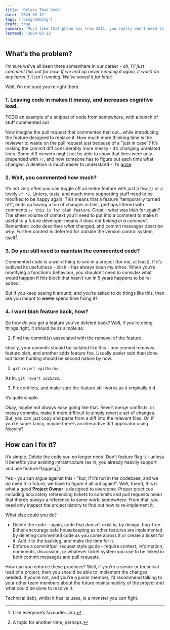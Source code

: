 ```yaml
---
title: 'Delete That Code'
date: '2024-03-12'
tags: ['programming']
draft: true
summary: 'Much like that phone box from 2011, you really don’t need to keep that code around. Delete it.'
lastmod: '2024-03-12'
---
```


## What’s the problem?

I’m sure we’ve all been there somewhere in our career - _oh, I’ll just comment this out for now. If we end up never needing it again, it won’t do any harm if it isn’t running! We’ve saved it for later!_

Well, I’m not sure you’re right there.

### 1. Leaving code in makes it messy, and increases cognitive load.

TODO an example of a snippet of code from somewhere, with a bunch of stuff commented out

Now imagine the pull request that commented that out...while introducing the feature designed to replace it. How much more thinking time is the reviewer to waste on the pull request just because of a "just in case"? It’s making the commit diff considerably more messy - it’s _changing_ unrelated lines. Some diff viewers might not be able to show that lines were only prepended with `//`, and now someone has to figure out each time what changed. A deletion is much easier to understand - it’s [gone](https://http.cat/status/410).

### 2. Wait, you commented how much?

It’s not very often you can toggle off an entire feature with just a few `//` or a lovely `/* */`. Linters, tests, and much more supporting stuff need to be modified to be happy again. This means that a feature "temporarily turned off", ends up having a ton of changes in files, perhaps littered with comments `// this is for blah feature`. Great - what was blah for again?
The sheer volume of context you’ll need to put into a comment to make it useful to a future developer means _it does not belong in a comment_. Remember: code describes _what_ changed, and commit messages describe _why_. Further context is deferred for outside the version control system itself[^1].

### 3. Do you still need to maintain the commented code?

Commented code is a weird thing to see in a project (for me, at least). If it’s outlived its usefulness - bin it - has always been my ethos. When you’re modifying a function’s behaviour, you shouldn’t need to consider what would happen if this block that hasn’t run in 5 years happens to be re-added.

But if you keep seeing it around, and you’re asked to do things like this, then are you _meant_ to ~~waste~~ spend time fixing it?

### 4. I want blah feature back, how?

So how _do_ you get a feature you’ve deleted back? Well, if you’re doing things right, it should be as simple as:

1. Find the commit(s) associated with the removal of the feature.

Ideally, your commits should be isolated like this - one commit removes feature blah, and another adds feature foo. Usually easier said than done, but ticket hunting should be second nature by now.

2. `git revert <githash>`

As in, `git revert a225392`.

3. Fix conflicts, and make sure the feature still works as it originally did.

It’s quite simple.

Okay, maybe not always easy going like that. Revert merge conflicts, or messy commits, make it more difficult to simply revert a set of changes. But, you can just copy and paste from a diff into the relevant files. Or, if you’re super fancy, maybe there’s an interactive diff applicator using [Neovim](https://neovim.io/)?

## How can I fix it?

It’s simple. Delete the code you no longer need. Don’t feature flag it - unless it benefits your existing infrastructure (as in, you already heavily support and use feature flagging[^2]).

Yes - you can argue against this - "but, if it’s not in the codebase, and we _do_ need it in future, we have to figure it all out again!". Well, friend, this is what a good **Project Owner** is designed to overcome. Proper practices including accurately referencing tickets to commits and pull requests mean that there’s _always_ a reference to some work, somewhere. From that, you need only inspect the project history to find out how to re-implement it.

What else could you do?

- Delete the code - again, code that doesn’t exist is, by design, bug-free. Either encourage safe housekeeping as other features are implemented by deleting commented code as you come across it or create a ticket for it. Add it to the backlog, and make the time for it.
- Enforce a commit/pull request style guide - require context, information, comments, discussion, or whatever ticket system you use to be linked in both commit messages and pull requests.

How can you enforce these practices? Well, if you’re a senior or technical lead of a project, then you should be able to implement the changes needed. If you’re not, and you’re a junior member, I’d recommend talking to your other team members about the future maintainability of the project and what could be done to resolve it.

Technical debt, whilst it has its uses, is a monster you can fight.

[^1]: Like everyone’s favourite: Jira.
[^2]: A topic for another time, perhaps.
